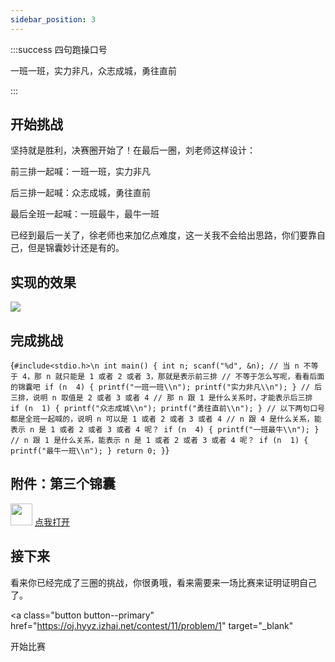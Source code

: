 ```yaml
---
sidebar_position: 3
---
```


:::success 四句跑操口号

一班一班，实力非凡，众志成城，勇往直前

:::

## 开始挑战

坚持就是胜利，决赛圈开始了！在最后一圈，刘老师这样设计：

前三排一起喊：一班一班，实力非凡

后三排一起喊：众志成城，勇往直前

最后全班一起喊：一班最牛，最牛一班

已经到最后一关了，徐老师也来加亿点难度，这一关我不会给出思路，你们要靠自己，但是锦囊妙计还是有的。

## 实现的效果

![](./img/第三圈效果.gif)

## 完成挑战

<Editor language="c" showInput>{`#include<stdio.h>\n
int main()
{
    int n;
    scanf("%d", &n);
    // 当 n 不等于 4，那 n 就只能是 1 或者 2 或者 3，那就是表示前三排
    // 不等于怎么写呢，看看后面的锦囊吧
    if (n  4) {
        printf("一班一班\\n");
        printf("实力非凡\\n");
    }
    // 后三排，说明 n 取值是 2 或者 3 或者 4
    // 那 n 跟 1 是什么关系时，才能表示后三排
    if (n  1) {
        printf("众志成城\\n");
        printf("勇往直前\\n");
    }
    // 以下两句口号都是全班一起喊的，说明 n 可以是 1 或者 2 或者 3 或者 4
    // n 跟 4 是什么关系，能表示 n 是 1 或者 2 或者 3 或者 4 呢？
    if (n  4) {
        printf("一班最牛\\n");
    }
    // n 跟 1 是什么关系，能表示 n 是 1 或者 2 或者 3 或者 4 呢？
    if (n  1) {
        printf("最牛一班\\n");
    }
    return 0;
}`}</Editor>

## 附件：第三个锦囊


<div class="container">
  <div class="row">
    <img src={jinnang} width="35" />
    <a
      class="button button--primary margin-left--sm"
      href="/clang/relational-operator/剩下三个"
      target="_blank"
    >
      点我打开
    </a>
  </div>
</div>

## 接下来

看来你已经完成了三圈的挑战，你很勇哦，看来需要来一场比赛来证明证明自己了。

<a
  class="button button--primary"
  href="https://oj.hyyz.izhai.net/contest/11/problem/1"
  target="_blank"
>
  开始比赛
</a>
